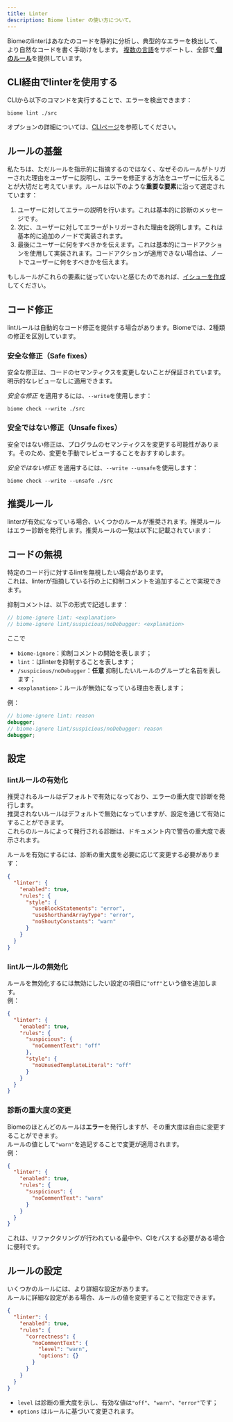 ```yaml
---
title: Linter
description: Biome linter の使い方について。
---
```



Biomeのlinterはあなたのコードを静的に分析し、典型的なエラーを検出して、より自然なコードを書く手助けをします。
[複数の言語](/internals/language-support)をサポートし、全部で[**<NumberOfRules/> 個のルール**](/linter/rules/)を提供しています。

## CLI経由でlinterを使用する

CLIから以下のコマンドを実行することで、エラーを検出できます：

```shell
biome lint ./src
```

オプションの詳細については、[CLIページ](/reference/cli#biome-lint)を参照してください。

## ルールの基盤

私たちは、ただルールを指示的に指摘するのではなく、なぜそのルールがトリガーされた理由をユーザーに説明し、エラーを修正する方法をユーザーに伝えることが大切だと考えています。ルールは以下のような**重要な要素**に沿って選定されています：

1. ユーザーに対してエラーの説明を行います。これは基本的に診断のメッセージです。
2. 次に、ユーザーに対してエラーがトリガーされた理由を説明します。これは基本的に追加のノードで実装されます。
3. 最後にユーザーに何をすべきかを伝えます。これは基本的にコードアクションを使用して実装されます。コードアクションが適用できない場合は、ノートでユーザーに何をすべきかを伝えます。

もしルールがこれらの要素に従っていないと感じたのであれば、[イシューを作成](https://github.com/biomejs/biome/issues/new?assignees=&labels=S-To+triage&projects=&template=01_bug.yml&title=%F0%9F%90%9B+%3CTITLE%3E)してください。

## コード修正

lintルールは自動的なコード修正を提供する場合があります。Biomeでは、2種類の修正を区別しています。

### 安全な修正（Safe fixes）

安全な修正は、コードのセマンティクスを変更しないことが保証されています。明示的なレビューなしに適用できます。

_安全な修正_ を適用するには、`--write`を使用します：

```shell
biome check --write ./src
```

### 安全ではない修正（Unsafe fixes）

安全ではない修正は、プログラムのセマンティクスを変更する可能性があります。そのため、変更を手動でレビューすることをおすすめします。

_安全ではない修正_ を適用するには、`--write --unsafe`を使用します：

```shell
biome check --write --unsafe ./src
```


## 推奨ルール

linterが有効になっている場合、いくつかのルールが推奨されます。推奨ルールはエラー診断を発行します。推奨ルールの一覧は以下に記載されています：

<RecommendedRules />


## コードの無視

特定のコード行に対するlintを無視したい場合があります。  
これは、linterが指摘している行の上に抑制コメントを追加することで実現できます。

抑制コメントは、以下の形式で記述します：

```js
// biome-ignore lint: <explanation>
// biome-ignore lint/suspicious/noDebugger: <explanation>
```

ここで

- `biome-ignore`：抑制コメントの開始を表します；
- `lint`：はlinterを抑制することを表します；
- `/suspicious/noDebugger`：**任意** 抑制したいルールのグループと名前を表します；
- `<explanation>`：ルールが無効になっている理由を表します；

例：

```ts
// biome-ignore lint: reason
debugger;
// biome-ignore lint/suspicious/noDebugger: reason
debugger;
```


## 設定

### lintルールの有効化

推奨されるルールはデフォルトで有効になっており、エラーの重大度で診断を発行します。  
推奨されないルールはデフォルトで無効になっていますが、設定を通じて有効にすることができます。  
これらのルールによって発行される診断は、ドキュメント内で警告の重大度で表示されます。

ルールを有効にするには、診断の重大度を必要に応じて変更する必要があります：

```json
{
  "linter": {
    "enabled": true,
    "rules": {
      "style": {
        "useBlockStatements": "error",
        "useShorthandArrayType": "error",
        "noShoutyConstants": "warn"
      }
    }
  }
}
```

### lintルールの無効化

ルールを無効化するには無効にしたい設定の項目に`"off"`という値を追加します。  
例：

```json
{
  "linter": {
    "enabled": true,
    "rules": {
      "suspicious": {
        "noCommentText": "off"
      },
      "style": {
        "noUnusedTemplateLiteral": "off"
      }
    }
  }
}
```

### 診断の重大度の変更

Biomeのほとんどのルールは**エラー**を発行しますが、その重大度は自由に変更することができます。  
ルールの値として`"warn"`を追記することで変更が適用されます。  
例：

```json
{
  "linter": {
    "enabled": true,
    "rules": {
      "suspicious": {
        "noCommentText": "warn"
      }
    }
  }
}
```

これは、リファクタリングが行われている最中や、CIをパスする必要がある場合に便利です。

## ルールの設定

いくつかのルールには、より詳細な設定があります。  
ルールに詳細な設定がある場合、ルールの値を変更することで指定できます。

```json
{
  "linter": {
    "enabled": true,
    "rules": {
      "correctness": {
        "noCommentText": {
          "level": "warn",
          "options": {}
        }
      }
    }
  }
}
```

- `level` は診断の重大度を示し、有効な値は`"off"`、`"warn"`、`"error"`です；
- `options` はルールに基づいて変更されます。
